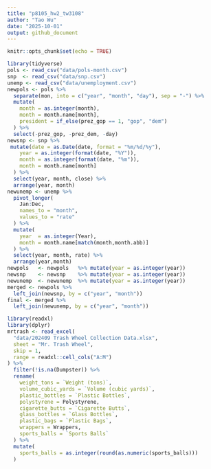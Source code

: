 ```yaml
---
title: "p8105_hw2_tw3108"
author: "Tao Wu"
date: "2025-10-01"
output: github_document
---
```


```r
knitr::opts_chunk$set(echo = TRUE)
```

```r
library(tidyverse)
pols <- read_csv("data/pols-month.csv")
snp  <- read_csv("data/snp.csv")
unemp <- read_csv("data/unemployment.csv")
newpols <- pols %>%
  separate(mon, into = c("year", "month", "day"), sep = "-") %>%
  mutate(
    month = as.integer(month),
    month = month.name[month],
    president = if_else(prez_gop == 1, "gop", "dem")
  ) %>%
  select(-prez_gop, -prez_dem, -day)
newsnp <- snp %>%
 mutate(date = as.Date(date, format = "%m/%d/%y"),
    year = as.integer(format(date, "%Y")),
    month = as.integer(format(date, "%m")),
    month = month.name[month]
  ) %>%
  select(year, month, close) %>%    
  arrange(year, month)
newunemp <- unemp %>%
  pivot_longer(
    Jan:Dec,
    names_to = "month",
    values_to = "rate"
  ) %>%
  mutate(
    year  = as.integer(Year),
    month = month.name[match(month,month.abb)]
  ) %>%
  select(year, month, rate) %>%
  arrange(year,month)
newpols   <- newpols   %>% mutate(year = as.integer(year))
newsnp    <- newsnp    %>% mutate(year = as.integer(year))
newunemp  <- newunemp  %>% mutate(year = as.integer(year))
merged <- newpols %>%
  left_join(newsnp, by = c("year", "month"))
final <- merged %>%
  left_join(newunemp, by = c("year", "month"))
```

```r
library(readxl)
library(dplyr)
mrtrash <- read_excel(
  "data/202409 Trash Wheel Collection Data.xlsx",
  sheet = "Mr. Trash Wheel",
  skip = 1,            
  range = readxl::cell_cols("A:M")        
) %>%
  filter(!is.na(Dumpster)) %>% 
  rename(
    weight_tons = `Weight (tons)`,
    volume_cubic_yards = `Volume (cubic yards)`,
    plastic_bottles = `Plastic Bottles`,
    polystyrene = Polystyrene,
    cigarette_butts = `Cigarette Butts`,
    glass_bottles = `Glass Bottles`,
    plastic_bags = `Plastic Bags`,
    wrappers = Wrappers,
    sports_balls = `Sports Balls`
  ) %>%
  mutate(
    sports_balls = as.integer(round(as.numeric(sports_balls)))
  )
```
